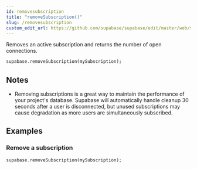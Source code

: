 ```yaml
---
id: removesubscription
title: "removeSubscription()"
slug: /removesubscription
custom_edit_url: https://github.com/supabase/supabase/edit/master/web/spec/supabase_dart_v1_ref.yml
---
```



Removes an active subscription and returns the number of open connections.


```dart
supabase.removeSubscription(mySubscription);
```






## Notes

- Removing subscriptions is a great way to maintain the performance of your project's database. Supabase will automatically handle cleanup 30 seconds after a user is disconnected, but unused subscriptions may cause degradation as more users are simultaneously subscribed.










## Examples

### Remove a subscription



```dart
supabase.removeSubscription(mySubscription);
```